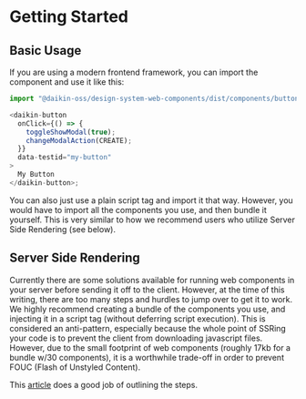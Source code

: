 
<Meta title="Components/Getting Started" />

# Getting Started

## Basic Usage

If you are using a modern frontend framework, you can import the component and use it like this:

```js
import "@daikin-oss/design-system-web-components/dist/components/button/index.js";

<daikin-button
  onClick={() => {
    toggleShowModal(true);
    changeModalAction(CREATE);
  }}
  data-testid="my-button"
>
  My Button
</daikin-button>;
```

You can also just use a plain script tag and import it that way.
However, you would have to import all the components you use, and then bundle it yourself.
This is very similar to how we recommend users who utilize Server Side Rendering (see below).

## Server Side Rendering

Currently there are some solutions available for running web components in your server before sending it off to the client.
However, at the time of this writing, there are too many steps and hurdles to jump over to get it to work.
We highly recommend creating a bundle of the components you use, and injecting it in a script tag (without deferring script execution).
This is considered an anti-pattern, especially because the whole point of SSRing your code is to prevent the client from downloading javascript files.
However, due to the small footprint of web components (roughly 17kb for a bundle w/30 components), it is a worthwhile trade-off in order to prevent FOUC (Flash of Unstyled Content).

This [article](https://css-tricks.com/using-web-components-with-next-or-any-ssr-framework/) does a good job of outlining the steps.
